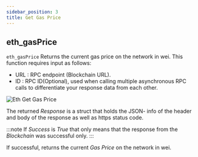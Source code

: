 ```yaml
---
sidebar_position: 3
title: Get Gas Price
---
```


## eth_gasPrice

`eth_gasPrice` Returns the current gas price on the network in wei. This function requires input as follows:

* URL <Step text="1"/> : RPC endpoint (Blockchain URL).
* ID <Step text="2"/> : RPC ID(Optional), used when calling multiple asynchronous RPC calls to differentiate your response data from each other.

![Eth Get Gas Price](_static/img/02_eth_get_gas_price.png)

The returned *Response* is a struct that holds the JSON- info of the header and body of the response as well as https status code.

:::note
If *Success* is *True* that only means that the response from the *Blockchain* was successful only.
:::

If successful, returns the current *Gas Price* <Step text="3"/> on the network in wei.